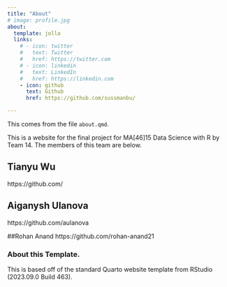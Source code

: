 ```yaml
---
title: "About"
# image: profile.jpg
about:
  template: jolla
  links:
    # - icon: twitter
    #   text: Twitter
    #   href: https://twitter.com
    # - icon: linkedin
    #   text: LinkedIn
    #   href: https://linkedin.com
    - icon: github
      text: Github
      href: https://github.com/sussmanbu/

---
```



This comes from the file `about.qmd`.

This is a website for the final project for MA[46]15 Data Science with R by Team 14.
The members of this team are below.

## Tianyu Wu

https://github.com/

## Aiganysh Ulanova
https://github.com/aulanova

##Rohan Anand
https://github.com/rohan-anand21


<!-- Please leave in the information below -->

### About this Template.

This is based off of the standard Quarto website template from RStudio (2023.09.0 Build 463).
